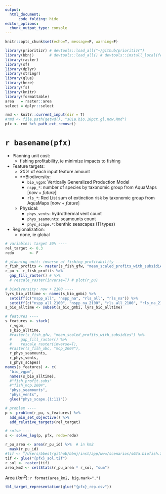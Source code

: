 ```yaml
---
output: 
  html_document:
      code_folding: hide
editor_options: 
  chunk_output_type: console
---
```


```r
knitr::opts_chunk$set(echo=T, message=F, warning=F)
```

```r
library(prioritizr) # devtools::load_all("~/github/prioritizr")
library(bbnj)       # devtools::load_all() # devtools::install_local(force=T)
library(raster)
library(sf)
library(dplyr)
library(stringr)
library(glue)
library(here)
library(fs)
library(knitr)
library(formattable)
area   = raster::area
select = dplyr::select

rmd <- knitr::current_input(dir = T)
#rmd <- file.path(getwd(), "s01a.bio.10pct.gl.now.Rmd")
pfx <- rmd %>% path_ext_remove()
```

# `r basename(pfx)`

- Planning unit cost:
    - fishing profitability, ie minimize impacts to fishing

- Feature targets:
    - _30%_ of each input feature amount
    - **Biodiversity:
        - `bio_vgpm`: Vertically Generalized Production Model
        - `nspp_*`: number of species by taxonomic group from AquaMaps [_now_ + _future_]
        - `rls_*`: Red List sum of extinction risk by taxonomic group from AquaMaps [_now_ + _future_]
    - Physical:
        - `phys_vents`: hydrothermal vent count
        - `phys_seamounts`: seamounts count
        - `phys_scape.*`: benthic seascapes (11 types)
  
- Regionalization:
    - none, ie global

```r
# variables: target 30% ----
rel_target <- 0.3
redo       <- F

# planning unit: inverse of fishing profitability ----
r_fish_profits <- raster(s_fish_gfw, "mean_scaled_profits_with_subsidies") # plot(r_fish_profits)
r_pu <- r_fish_profits %>%
  gap_fill_raster() # %>%
  # rescale_raster(inverse=T) # plot(r_pu)

# biodiversity: now + 2100 ----
lyrs_bio_alltime <- names(s_bio_gmbi) %>% 
  setdiff(c("nspp_all", "nspp_na", "rls_all", "rls_na")) %>% 
  setdiff(c("nspp_all_2100", "nspp_na_2100", "rls_all_2100", "rls_na_2100"))
s_bio_alltime <- subset(s_bio_gmbi, lyrs_bio_alltime)

# features ----
s_features <- stack(
  r_vgpm,
  s_bio_alltime,
  #raster(s_fish_gfw, "mean_scaled_profits_with_subsidies") %>%
  #    gap_fill_raster() %>%
  #    rescale_raster(inverse=T),
  #raster(s_fish_ubc, "mcp_2004"),
  r_phys_seamounts,
  r_phys_vents,
  s_phys_scapes)
names(s_features) <- c(
  "bio_vgpm",
  names(s_bio_alltime),
  #"fish_profit.subs"
  #"fish_mcp.2004",
  "phys_seamounts",
  "phys_vents",
  glue("phys_scape.{1:11}"))

# problem ----
p <- problem(r_pu, s_features) %>%
  add_min_set_objective() %>% 
  add_relative_targets(rel_target)

# solve ----
s <- solve_log(p, pfx, redo=redo)
```

```r
r_pu_area <- area(r_pu_id) %>%  # in km2
  mask(r_pu_id)
#tif <- "/Users/bbest/github/bbnj/inst/app/www/scenarios/s03a.biofish.30pct.gl.now_sol.tif"
tif <- glue("{pfx}_sol.tif")
r_sol <- raster(tif)
area_km2 <- cellStats(r_pu_area * r_sol, "sum")
```

Area ($km^2$): `r format(area_km2, big.mark=",")`

```r
tbl_target_representation(glue("{pfx}_rep.csv"))
```



